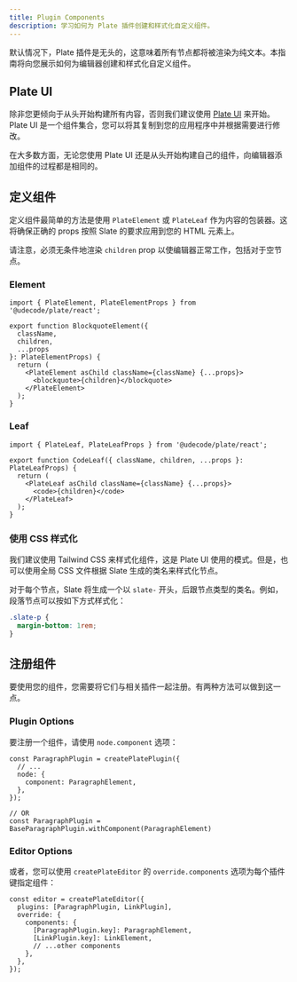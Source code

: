 ```yaml
---
title: Plugin Components
description: 学习如何为 Plate 插件创建和样式化自定义组件。
---
```


默认情况下，Plate 插件是无头的，这意味着所有节点都将被渲染为纯文本。本指南将向您展示如何为编辑器创建和样式化自定义组件。

## Plate UI

除非您更倾向于从头开始构建所有内容，否则我们建议使用 [Plate UI](/docs/components) 来开始。Plate UI 是一个组件集合，您可以将其复制到您的应用程序中并根据需要进行修改。

在大多数方面，无论您使用 Plate UI 还是从头开始构建自己的组件，向编辑器添加组件的过程都是相同的。

## 定义组件

定义组件最简单的方法是使用 `PlateElement` 或 `PlateLeaf` 作为内容的包装器。这将确保正确的 props 按照 Slate 的要求应用到您的 HTML 元素上。

请注意，必须无条件地渲染 `children` prop 以使编辑器正常工作，包括对于空节点。

### Element

```tsx
import { PlateElement, PlateElementProps } from '@udecode/plate/react';

export function BlockquoteElement({
  className,
  children,
  ...props
}: PlateElementProps) {
  return (
    <PlateElement asChild className={className} {...props}>
      <blockquote>{children}</blockquote>
    </PlateElement>
  );
}
```

### Leaf

```tsx
import { PlateLeaf, PlateLeafProps } from '@udecode/plate/react';

export function CodeLeaf({ className, children, ...props }: PlateLeafProps) {
  return (
    <PlateLeaf asChild className={className} {...props}>
      <code>{children}</code>
    </PlateLeaf>
  );
}
```

### 使用 CSS 样式化

我们建议使用 Tailwind CSS 来样式化组件，这是 Plate UI 使用的模式。但是，也可以使用全局 CSS 文件根据 Slate 生成的类名来样式化节点。

对于每个节点，Slate 将生成一个以 `slate-` 开头，后跟节点类型的类名。例如，段落节点可以按如下方式样式化：

```css
.slate-p {
  margin-bottom: 1rem;
}
```

## 注册组件

要使用您的组件，您需要将它们与相关插件一起注册。有两种方法可以做到这一点。

### Plugin Options

要注册一个组件，请使用 `node.component` 选项：

```tsx showLineNumbers {3-5,9}
const ParagraphPlugin = createPlatePlugin({
  // ... 
  node: {
    component: ParagraphElement,
  },
});

// OR
const ParagraphPlugin = BaseParagraphPlugin.withComponent(ParagraphElement)
```

### Editor Options

或者，您可以使用 `createPlateEditor` 的 `override.components` 选项为每个插件键指定组件：

```tsx showLineNumbers {5-6}
const editor = createPlateEditor({
  plugins: [ParagraphPlugin, LinkPlugin],
  override: {
    components: {
      [ParagraphPlugin.key]: ParagraphElement,
      [LinkPlugin.key]: LinkElement,
      // ...other components
    },
  },
});
```

